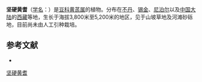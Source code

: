 {{expand|time=2013-09-17T22:45:16+00:00}}
{{Speciesbox
| name = 坚硬黄耆
| status = 
| status_system = 
| image =
| genus = Astragalus
| species = rigidulus
| authority = Benth.
}}

'''坚硬黄耆'''（[[学名|学名]]：{{lang|la|''Astragalus rigidulus''}}）是[[豆科|豆科]][[黄芪属|黄芪属]]的植物。分布在[[不丹|不丹]]、[[锡金|锡金]]、[[尼泊尔|尼泊尔]]以及[[中国大陆|中国大陆]]的[[西藏|西藏]]等地，生长于海拔3,800米至5,200米的地区，见于山坡草地及河滩砂砾地，目前尚未由人工引种栽培。

== 参考文献 ==
<div class="references-small">
* {{cite web| url =http://www.bioinfo.cn/db05/KmzwSpecies.php?action=view&id=15784| title =坚硬黄耆| work =《中国高等植物数据库全库》| publisher =中国科学院微生物研究所| author =昆明植物研究所| accessdate =2009-02-25| deadurl =yes| archiveurl =https://web.archive.org/web/20160305053540/http://www.bioinfo.cn/db05/KmzwSpecies.php?action=view&id=15784| archivedate =2016-03-05}}
</div>
{{Taxonbar|from=Q10928663}}

[[Category:黄芪属|坚硬黄耆]]


{{植物小作品}}